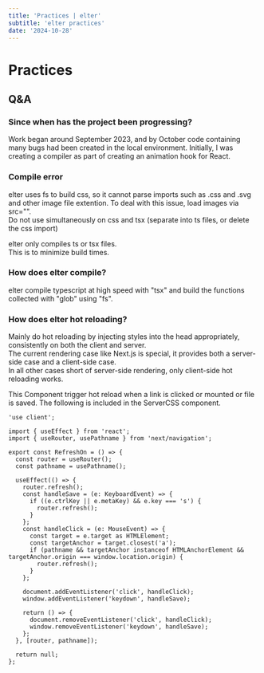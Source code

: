 ```yaml
---
title: 'Practices | elter'
subtitle: 'elter practices'
date: '2024-10-28'
---
```


<TocBot />

# Practices

## Q&A
### Since when has the project been progressing?
Work began around September 2023, and by October code containing many bugs had been created in the local environment.
Initially, I was creating a compiler as part of creating an animation hook for React.

### Compile error
elter uses fs to build css, so it cannot parse imports such as .css and .svg and other image file extention. To deal with this issue, load images via src="".  
Do not use simultaneously on css and tsx (separate into ts files, or delete the css import)  

elter only compiles ts or tsx files.  
This is to minimize build times.

### How does elter compile?
elter compile typescript at high speed with "tsx" and build the functions collected with "glob" using "fs".

### How does elter hot reloading?
Mainly do hot reloading by injecting styles into the head appropriately, consistently on both the client and server.  
The current rendering case like Next.js is special, it provides both a server-side case and a client-side case.  
In all other cases short of server-side rendering, only client-side hot reloading works.

This Component trigger hot reload when a link is clicked or mounted or file is saved.
The following is included in the ServerCSS component.
```tsx title="refresh-on.tsx"
'use client';

import { useEffect } from 'react';
import { useRouter, usePathname } from 'next/navigation';

export const RefreshOn = () => {
  const router = useRouter();
  const pathname = usePathname();

  useEffect(() => {
    router.refresh();
    const handleSave = (e: KeyboardEvent) => {
      if ((e.ctrlKey || e.metaKey) && e.key === 's') {
        router.refresh();
      }
    };
    const handleClick = (e: MouseEvent) => {
      const target = e.target as HTMLElement;
      const targetAnchor = target.closest('a');
      if (pathname && targetAnchor instanceof HTMLAnchorElement && targetAnchor.origin === window.location.origin) {
        router.refresh();
      }
    };

    document.addEventListener('click', handleClick);
    window.addEventListener('keydown', handleSave);

    return () => {
      document.removeEventListener('click', handleClick);
      window.removeEventListener('keydown', handleSave);
    };
  }, [router, pathname]);

  return null;
};
```